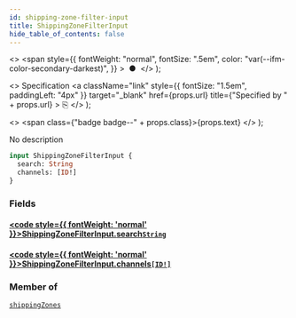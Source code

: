 ```yaml
---
id: shipping-zone-filter-input
title: ShippingZoneFilterInput
hide_table_of_contents: false
---
```


  <>
    <span
      style={{
        fontWeight: "normal",
        fontSize: ".5em",
        color: "var(--ifm-color-secondary-darkest)",
      }}
    >
      &nbsp;●&nbsp;
    </span>
  </>
);

  <>
    Specification
    <a
      className="link"
      style={{ fontSize: "1.5em", paddingLeft: "4px" }}
      target="\_blank"
      href={props.url}
      title={"Specified by " + props.url}
    >
      ⎘
    </a>
  </>
);

  <>
    <span class={"badge badge--" + props.class}>{props.text}</span>
  </>
);

No description

```graphql
input ShippingZoneFilterInput {
  search: String
  channels: [ID!]
}
```

### Fields

#### [<code style={{ fontWeight: 'normal' }}>ShippingZoneFilterInput.<b>search</b></code>](#)<Bullet />[`String`](../../../developer/api-reference/scalars/string) <Badge class="secondary" text="scalar"/>

>

#### [<code style={{ fontWeight: 'normal' }}>ShippingZoneFilterInput.<b>channels</b></code>](#)<Bullet />[`[ID!]`](../../../developer/api-reference/scalars/id) <Badge class="secondary" text="list"/> <Badge class="secondary" text="scalar"/>

>

### Member of

[`shippingZones`](../../../developer/api-reference/queries/shipping-zones) <Badge class="secondary" text="query"/>
